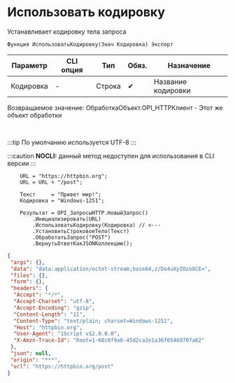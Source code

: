 ﻿---
sidebar_position: 1
description: Использовать кодировку  и другие функции для работы с HTTP-клиент в Открытом пакете интеграций - бесплатной open-source библиотеке интеграций для 1С:Предприятие 8, OneScript и CLI
keywords: [1C, 1С, 1С:Предприятие, 1С:Предприятие 8.3, API, Интеграция, Сервисы, Обмен, OneScript, CLI, HTTP-клиент]
---


# Использовать кодировку 
 Устанавливает кодировку тела запроса



`Функция ИспользоватьКодировку(Знач Кодировка) Экспорт`

  | Параметр | CLI опция | Тип | Обяз. | Назначение |
  |-|-|-|-|-|
  | Кодировка | - | Строка | &#x2714; | Название кодировки |

  
  Возвращаемое значение:   ОбработкаОбъект.OPI_HTTPКлиент -  Этот же объект обработки

<br/>

:::tip
По умолчанию используется UTF-8
:::

:::caution
**NOCLI:** данный метод недоступен для использования в CLI версии
:::
<br/>



```bsl title="Пример использования для 1С:Предприятие/OneScript"
    URL = "https://httpbin.org";
    URL = URL + "/post";

    Текст     = "Привет мир!";
    Кодировка = "Windows-1251";

    Результат = OPI_ЗапросыHTTP.НовыйЗапрос()
        .Инициализировать(URL)
        .ИспользоватьКодировку(Кодировка) // <---
        .УстановитьСтроковоеТело(Текст)
        .ОбработатьЗапрос("POST")
        .ВернутьОтветКакJSONКоллекцию();
```
    



```json title="Результат"
{
 "args": {},
 "data": "data:application/octet-stream;base64,z/Do4uXyIOzo8CE=",
 "files": {},
 "form": {},
 "headers": {
  "Accept": "*/*",
  "Accept-Charset": "utf-8",
  "Accept-Encoding": "gzip",
  "Content-Length": "11",
  "Content-Type": "text/plain; charset=Windows-1251",
  "Host": "httpbin.org",
  "User-Agent": "1Script v$2.0.0.0",
  "X-Amzn-Trace-Id": "Root=1-68c8f9a6-45d2ca2e1a36f65460707a62"
 },
 "json": null,
 "origin": "***",
 "url": "https://httpbin.org/post"
}
```
